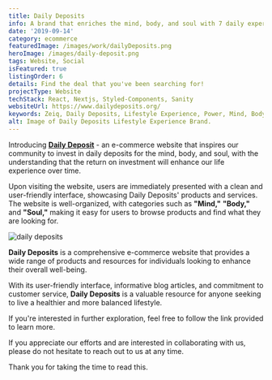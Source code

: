 ```yaml
---
title: Daily Deposits
info: A brand that enriches the mind, body, and soul with 7 daily experiences
date: '2019-09-14'
category: ecommerce
featuredImage: /images/work/dailyDeposits.png
heroImage: /images/daily-deposit.png
tags: Website, Social
isFeatured: true
listingOrder: 6
details: Find the deal that you've been searching for!
projectType: Website
techStack: React, Nextjs, Styled-Components, Sanity
websiteUrl: https://www.dailydeposits.org/
keywords: Zeiq, Daily Deposits, Lifestyle Experience, Power, Mind, Body, Soul, 7 Daily Experiences, E-commerce.
alt: Image of Daily Deposits Lifestyle Experience Brand.
---
```


Introducing **[Daily Deposit](https://www.dailydeposits.org/)** - an e-commerce website that inspires our community to invest in daily deposits for the mind, body, and soul, with the understanding that the return on investment will enhance our life experience over time.

Upon visiting the website, users are immediately presented with a clean and user-friendly interface, showcasing Daily Deposits' products and services. The website is well-organized, with categories such as **"Mind,"** **"Body,"** and **"Soul,"** making it easy for users to browse products and find what they are looking for.

![daily deposits](../images/Daily-Deposits.png)

**Daily Deposits** is a comprehensive e-commerce website that provides a wide range of products and resources for individuals looking to enhance their overall well-being.

With its user-friendly interface, informative blog articles, and commitment to customer service, **Daily Deposits** is a valuable resource for anyone seeking to live a healthier and more balanced lifestyle.

If you're interested in further exploration, feel free to follow the link provided to learn more.

If you appreciate our efforts and are interested in collaborating with us, please do not hesitate to reach out to us at any time.

Thank you for taking the time to read this.
